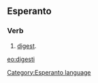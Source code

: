 ==Esperanto==
===Verb===
# [[digest]].

[[eo:digesti]]
[[Category:Esperanto language]]
{{Universala Vortaro}}